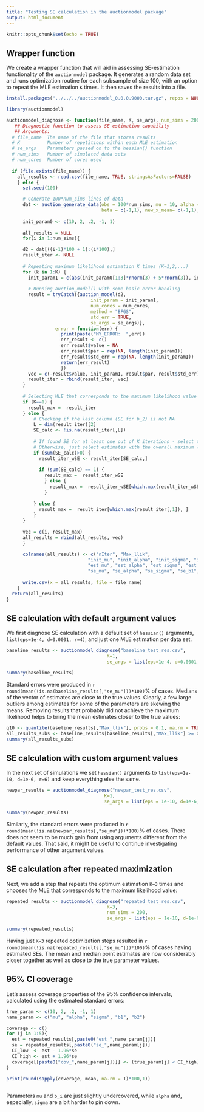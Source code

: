 ```yaml
---
title: "Testing SE calculation in the auctionmodel package"
output: html_document
---
```


```r
knitr::opts_chunk$set(echo = TRUE)
```

## Wrapper function

We create a wrapper function that will aid in assessing SE-estimation functionality of the `auctionmodel` package. It generates a random data set and runs optimization routine for each subsample of size 100, with an option to repeat the MLE estimation `K` times. It then saves the results into a file.  

```r
install.packages("../../../auctionmodel_0.0.0.9000.tar.gz", repos = NULL, type = "source")

library(auctionmodel)

auctionmodel_diagnose <- function(file_name, K, se_args, num_sims = 200, num_cores = 15) {
   ## Diagnostic function to assess SE estimation capability
   ## Arguments:
  # file_name  The name of the file that stores results
  # K          Number of repetitions within each MLE estimation
  # se_args    Parameters passed on to the hessian() function
  # num_sims   Number of simulated data sets
  # num_cores  Number of cores used
  
  if (file.exists(file_name)) {
    all_results <- read.csv(file_name, TRUE, stringsAsFactors=FALSE)
    } else {
      set.seed(100)

      # Generate 100*num_sims lines of data
      dat <- auction_generate_data(obs = 100*num_sims, mu = 10, alpha = 2, sigma = 0.2,
                                   beta = c(-1,1), new_x_mean= c(-1,1), new_x_sd = c(0.5,0.8))
      
      init_param0 <- c(10, 2, .2, -1, 1)
      
      all_results = NULL
      for(i in 1:num_sims){

      d2 = dat[((i-1)*100 + 1):(i*100),]
      result_iter <- NULL
      
      # Repeating maximum likelihood estimation K times (K=1,2,...)
      for (k in 1:K) {
        init_param1 = c(abs(init_param0[1:3]*rnorm(3) + 5*rnorm(3)), init_param0[4:5] + .5*rnorm(2))
        
        # Running auction_model() with some basic error handling
        result = tryCatch({auction_model(d2,
                               init_param = init_param1,
                               num_cores = num_cores,
                               method = "BFGS",
                               std_err = TRUE,
                               se_args = se_args)},
                  error = function(err) {
                    print(paste("MY_ERROR:  ",err))
                    err_result <- c()
                    err_result$value = NA
                    err_result$par = rep(NA, length(init_param1))
                    err_result$std_err = rep(NA, length(init_param1))
                    return(err_result)
                    })
        vec = c(-result$value, init_param1, result$par, result$std_err)
        result_iter = rbind(result_iter, vec)
      }
      
      # Selecting MLE that corresponds to the maximum likelihood value of all K iterations that produced valid SEs (ignored if K==1)
      if (K==1) {
        result_max =  result_iter
      } else {
          # Checking if the last column (SE for b_2) is not NA
          L = dim(result_iter)[2]
          SE_calc <- !is.na(result_iter[,L]) 
          
          # If found SE for at least one out of K iterations - select the one with the maximum likelihood
          # Otherwise, just select estimates with the overall maximum likelihood
          if (sum(SE_calc)>0) {
            result_iter_wSE <- result_iter[SE_calc,]
            
            if (sum(SE_calc) == 1) {
              result_max =  result_iter_wSE
              } else {
                result_max =  result_iter_wSE[which.max(result_iter_wSE[,1]), ]
              }
            
          } else {
            result_max =  result_iter[which.max(result_iter[,1]), ]
          }
      }
      
      vec = c(i, result_max)
      all_results = rbind(all_results, vec)
      }

      colnames(all_results) <- c("nIter", "Max_llik",
                              "init_mu", "init_alpha", "init_sigma", "init_b1", "init_b2",
                              "est_mu", "est_alpha", "est_sigma", "est_b1", "est_b2", 
                              "se_mu", "se_alpha", "se_sigma", "se_b1", "se_b2")
      
      write.csv(x = all_results, file = file_name)
    }
  return(all_results)
}

```

## SE calculation with default argument values

We first diagnose SE calculation with a default set of `hessian()` arguments, `list(eps=1e-4, d=0.0001, r=4)`, and just one MLE estimation per data set. 


```r
baseline_results <- auctionmodel_diagnose("baseline_test_res.csv",
                                     K=1,
                                     se_args = list(eps=1e-4, d=0.0001, r=4))
```

```r
summary(baseline_results)
```

Standard errors were produced in `r round(mean(!is.na(baseline_results[,"se_mu"]))*100)`% of cases. Medians of the vector of estimates are close to the true values. Clearly, a few large outliers among estimates for some of the parameters are skewing the means. Removing results that probably did not achieve the maximum likelihood helps to bring the mean estimates closer to the true values: 

```r
q10 <- quantile(baseline_results[,"Max_llik"], probs = 0.1, na.rm = TRUE)
all_results_subs <- baseline_results[baseline_results[,"Max_llik"] >= q10, ]
summary(all_results_subs)
```

## SE calculation with custom argument values

In the next set of simulations we set `hessian()` arguments to `list(eps=1e-10, d=1e-6, r=6)` and keep everything else the same.

```r
newpar_results = auctionmodel_diagnose("newpar_test_res.csv",
                                    K=1,
                                    se_args = list(eps = 1e-10, d=1e-6, r=6))
```

```r
summary(newpar_results)
```

Similarly, the standard errors were produced in `r round(mean(!is.na(newpar_results[,"se_mu"]))*100)`% of cases. There does not seem to be much gain from using arguments different from the default values. That said, it might be useful to continue investigating performance of other argument values.

## SE calculation after repeated maximization

Next, we add a step that repeats the optimum estimation `K=3` times and chooses the MLE that corresponds to the maximum likelihood value:

```r
repeated_results <- auctionmodel_diagnose("repeated_test_res.csv",
                                     K=3,
                                     num_sims = 200,
                                     se_args = list(eps = 1e-10, d=1e-6, r=6))
```

```r
summary(repeated_results)
```

Having just `K=3` repeated optimization steps resulted in `r round(mean(!is.na(repeated_results[,"se_mu"]))*100)`% of cases having estimated SEs. The mean and median point estimates are now considerably closer together as well as close to the true parameter values. 

## 95% CI coverage

Let's assess coverage properties of the 95% confidence intervals, calculated using the estimated standard errors:

```r

true_param <- c(10, 2, .2, -1, 1)
name_param <- c("mu", "alpha", "sigma", "b1", "b2")

coverage <- c()
for (j in 1:5){
  est = repeated_results[,paste0("est_",name_param[j])]
  se = repeated_results[,paste0("se_",name_param[j])]
  CI_low  <- est - 1.96*se
  CI_high <- est + 1.96*se
  coverage[[paste0("cov_",name_param[j])]] <- (true_param[j] < CI_high) & (true_param[j] > CI_low)
}

print(round(sapply(coverage, mean, na.rm = T)*100,1))
     
```

Parameters `mu` and `b_i` are just slightly undercovered, while `alpha` and, especially, `sigma` are a bit harder to pin down.
